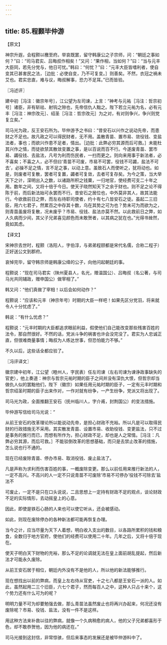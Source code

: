 ```yaml
---
---
---
```

title: 85.程颢毕仲游
---



【原文】

神宗升遐，会程颢以檄至府。举哀既罢，留守韩康公之子宗师，问：“朝廷之事如何？”曰：“司马君实、吕晦叔作相矣！”又问：“果作相，当如何？”曰：“当与元丰大臣同，若先分党与，他日可忧。”韩曰：“何忧？”曰：“元丰大臣皆嗜利者，使自变其已甚害民之法，［边批：必使自变，乃不可复变。］则善矣。不然，衣冠之祸未艾也。君实忠直，难与议，晦叔解事，恐力不足耳。”已而皆验。

〖冯述评〗

建中初［冯注：徽宗年号］，江公望为左司谏，上言：“神考与元祐［冯注：哲宗初号］诸臣，非有斩祛、射钩之隙也，先帝信仇人黜之。陛下若立元祐为名，必有元丰［冯注：神宗改元］、绍圣［冯注：哲宗改元］为之对，有对则争兴，争兴则党复立矣。”

司马光为政，反王安石所为。毕仲游予之书曰：“昔安石以兴作之说动先帝，而患财之不足也。故凡政之可以得民财者，无不用。盖散青苗、置市易、敛役钱、变盐法者，事也；而欲兴作患不足者，情出。［边批：此弊必穷其源而后可救。］未能杜其兴作之情，而徒欲禁其散敛变置之事，是以百说而百不行。今遂废青苗、罢市易、蠲役钱、去盐法，凡号为利而伤民者，一扫而更之。则向来用事于新法者，必不喜矣；不喜之人，必不但曰‘青苗不可废，市易不可罢，役钱不可蠲，盐法不可去’，必操不足之情，言不足之事，以动上意。虽致石人而使听之，犹将动也。如是，则废者可复散，罢者可复置，蠲者可复敛，去者可复存矣。为今之策，当大举天下之计，深明出入之数，以诸路所积之钱粟，一归地官，使经费可支二十年之用。数年之间，又将十倍于今日。使天子晓然知天下之余于财也。则不足之论不得陈于前，而后新法始可永罢而不行。昔安石之居位也，中外莫非其人，故其法能行。今欲救前日之弊，而左右待职司使者，约十有七八皆安石之徒。虽起二三旧臣，用六七君子，然累百之中存其十数，乌在其势之可为也？势未可为而欲为之，则青苗虽废将复散，况未废乎？市易、役钱、盐法亦莫不然。以此救前日之弊，如人久病而少间，其父子兄弟喜见颜色而未敢贺者，以其病之犹在也。”光得书耸然，竟如其虑。

【译文】

宋神宗去世时，程颢（洛阳人，字伯淳，与弟弟程颐都是宋代名儒，合称二程子）正好送公文到郡府。

哀悼完毕，留守韩宗师是韩康公绛的公子，向他问起朝廷的事。

程颢说：“现在司马君实（陕州夏县人，名光，赠温国公）、吕晦叔（名公著，与司马光共同辅政，赠申国公）做宰相了。”

韩又问：“他们真做了宰相！以后会如何动作？”

程颢说：“应该和元丰（神宗年号）时期的大臣一样吧！如果先区分党羽，将来就令人十分忧虑了。”

韩说：“有什么忧虑？”

程颢说：“元丰时期的大臣都追求眼前利益，假使他们自己能改变那些残害百姓的法令，那自然很好。不然的话，党派斗争的祸害也许会没完没了。君实为人忠诚正直，但很难商量事情；晦叔为人练达世事，但恐怕能力不够。”

不久以后，这些话全都应验了。

〖冯评译文〗

徽宗建中初年，江公望（睦州人，字民表）任左司谏（左右司谏为谏诤政事缺失的官吏），他上奏道：神宗与哲宗元祐时期的臣子之间并没有深仇大恨，但哲宗却当做仇人似的罢黜他们，陛下（徽宗）如果任用元祐时期的臣子，一定有元丰时期和哲宗绍圣时期的臣子出来作对，一作对就有纷争，一产生纷争，党派又将出现了。

司马光为政，全面推翻王安石（抚州临川人，字介甫，封荆国公）的变法措施。

毕仲游写信给司马光说：“

从前王安石的改革理论所以能说动先帝，是担心财政不充裕。所以凡是可以取得民财的行政措施无不采用。其实散发青苗、设置市易、收助役钱、变更盐法，只不过是事务的推行而已，而想有所作为，担心财政不足，却也是人之常情。［冯注：凡弊必穷其源，而后可救。］不能驳倒改革的思想基础，而只是去禁止改革的措施，怎么说也行不通的。

现在已经废除青苗、停办市易、取消役钱、废止盐法了。

凡是声称为求利而伤害百姓的事，一概废除变更。那么以前任用来推行新法的人，一定不高兴。不高兴的人一定不只说青苗不可废除’市易不可停办’役钱不可除去’盐法不

可废止，一定不是只在口头说说，二且思想上一定持有财政不足的观点，谈论财政不足的实际情形，去动摇皇上的心意。

因此，即使是铁石心肠的人来也可以使它听从，还会被感动。

如此，则现在废除停办的各种新法都可能再恢复办理。

当今之计，应当尽量为天下人着想，明白收入支出的数目，以各路所累积的钱和粮食，全数归于地方官府，使他们的经费可以使用二十年。几年之后，又将十倍于现在。

使天子明白天下财物的充裕，那么不足的论调就无法在皇上面前胡乱提起，然后新法才可能永久废除。

从前王安石居于相位，朝廷内外没有不是他的人，所以他的新法能够推行。

现在想找出以前的弊病，而皇上左右侍从官吏，十之七八都是王安石一派的人。如此，虽然起用二三个旧臣，六七个君子，然而每百人之中，这种人只占十来个，这个势力还有什么可为的呢？

明明力量不可为却要勉强去做，那么青苗法虽然废止也将再兴办起来，何况还没有废除呢？市易、役钱、盐法，没有一件不是这样。

用这种方法来补救以往的弊病，就像一个久病稍愈的病人，他的父子兄弟都喜形于色，却不敢恭贺他，因为他的病还在。”

司马光接到这封信，非常惊骇，但后来事态的发展还是被毕仲游料中了。